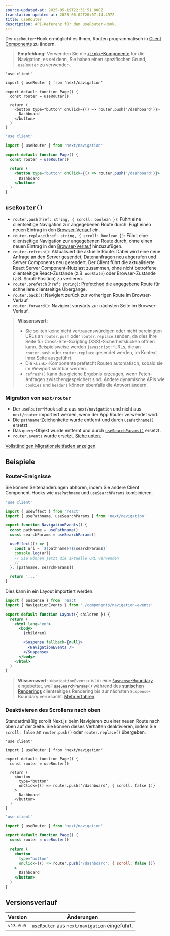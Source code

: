 ```yaml
---
source-updated-at: 2025-05-19T22:31:51.000Z
translation-updated-at: 2025-06-02T20:07:14.497Z
title: useRouter
description: API-Referenz für den useRouter-Hook.
---
```


Der `useRouter`-Hook ermöglicht es Ihnen, Routen programmatisch in [Client Components](/docs/app/getting-started/server-and-client-components) zu ändern.

> **Empfehlung:** Verwenden Sie die [`<Link>`-Komponente](/docs/app/building-your-application/routing/linking-and-navigating#link-component) für die Navigation, es sei denn, Sie haben einen spezifischen Grund, `useRouter` zu verwenden.

```tsx filename="app/example-client-component.tsx" switcher
'use client'

import { useRouter } from 'next/navigation'

export default function Page() {
  const router = useRouter()

  return (
    <button type="button" onClick={() => router.push('/dashboard')}>
      Dashboard
    </button>
  )
}
```

```jsx filename="app/example-client-component.js" switcher
'use client'

import { useRouter } from 'next/navigation'

export default function Page() {
  const router = useRouter()

  return (
    <button type="button" onClick={() => router.push('/dashboard')}>
      Dashboard
    </button>
  )
}
```

## `useRouter()`

- `router.push(href: string, { scroll: boolean })`: Führt eine clientseitige Navigation zur angegebenen Route durch. Fügt einen neuen Eintrag in den [Browser-Verlauf](https://developer.mozilla.org/docs/Web/API/History_API) ein.
- `router.replace(href: string, { scroll: boolean })`: Führt eine clientseitige Navigation zur angegebenen Route durch, ohne einen neuen Eintrag in den [Browser-Verlauf](https://developer.mozilla.org/docs/Web/API/History_API) hinzuzufügen.
- `router.refresh()`: Aktualisiert die aktuelle Route. Dabei wird eine neue Anfrage an den Server gesendet, Datenanfragen neu abgerufen und Server Components neu gerendert. Der Client führt die aktualisierte React Server Component-Nutzlast zusammen, ohne nicht betroffene clientseitige React-Zustände (z.B. `useState`) oder Browser-Zustände (z.B. Scroll-Position) zu verlieren.
- `router.prefetch(href: string)`: [Prefetched](/docs/app/building-your-application/routing/linking-and-navigating#2-prefetching) die angegebene Route für schnellere clientseitige Übergänge.
- `router.back()`: Navigiert zurück zur vorherigen Route im Browser-Verlauf.
- `router.forward()`: Navigiert vorwärts zur nächsten Seite im Browser-Verlauf.

> **Wissenswert**:
>
> - Sie sollten keine nicht vertrauenswürdigen oder nicht bereinigten URLs an `router.push` oder `router.replace` senden, da dies Ihre Seite für Cross-Site-Scripting (XSS)-Sicherheitslücken öffnen kann. Beispielsweise werden `javascript:`-URLs, die an `router.push` oder `router.replace` gesendet werden, im Kontext Ihrer Seite ausgeführt.
> - Die `<Link>`-Komponente prefetcht Routen automatisch, sobald sie im Viewport sichtbar werden.
> - `refresh()` kann das gleiche Ergebnis erzeugen, wenn Fetch-Anfragen zwischengespeichert sind. Andere dynamische APIs wie `cookies` und `headers` können ebenfalls die Antwort ändern.

### Migration von `next/router`

- Der `useRouter`-Hook sollte aus `next/navigation` und nicht aus `next/router` importiert werden, wenn der App Router verwendet wird.
- Die `pathname`-Zeichenkette wurde entfernt und durch [`usePathname()`](/docs/app/api-reference/functions/use-pathname) ersetzt.
- Das `query`-Objekt wurde entfernt und durch [`useSearchParams()`](/docs/app/api-reference/functions/use-search-params) ersetzt.
- `router.events` wurde ersetzt. [Siehe unten.](#router-events)

[Vollständigen Migrationsleitfaden anzeigen](/docs/app/guides/migrating/app-router-migration).

## Beispiele

### Router-Ereignisse

Sie können Seitenänderungen abhören, indem Sie andere Client Component-Hooks wie `usePathname` und `useSearchParams` kombinieren.

```jsx filename="app/components/navigation-events.js"
'use client'

import { useEffect } from 'react'
import { usePathname, useSearchParams } from 'next/navigation'

export function NavigationEvents() {
  const pathname = usePathname()
  const searchParams = useSearchParams()

  useEffect(() => {
    const url = `${pathname}?${searchParams}`
    console.log(url)
    // Sie können jetzt die aktuelle URL verwenden
    // ...
  }, [pathname, searchParams])

  return '...'
}
```

Dies kann in ein Layout importiert werden.

```jsx filename="app/layout.js" highlight={2,10-12}
import { Suspense } from 'react'
import { NavigationEvents } from './components/navigation-events'

export default function Layout({ children }) {
  return (
    <html lang="en">
      <body>
        {children}

        <Suspense fallback={null}>
          <NavigationEvents />
        </Suspense>
      </body>
    </html>
  )
}
```

> **Wissenswert**: `<NavigationEvents>` ist in eine [`Suspense`-Boundary](/docs/app/building-your-application/routing/loading-ui-and-streaming#example) eingebettet, weil [`useSearchParams()`](/docs/app/api-reference/functions/use-search-params) während des [statischen Renderings](/docs/app/getting-started/partial-prerendering#static-rendering) clientseitiges Rendering bis zur nächsten `Suspense`-Boundary verursacht. [Mehr erfahren](/docs/app/api-reference/functions/use-search-params#behavior).

### Deaktivieren des Scrollens nach oben

Standardmäßig scrollt Next.js beim Navigieren zu einer neuen Route nach oben auf der Seite. Sie können dieses Verhalten deaktivieren, indem Sie `scroll: false` an `router.push()` oder `router.replace()` übergeben.

```tsx filename="app/example-client-component.tsx" switcher
'use client'

import { useRouter } from 'next/navigation'

export default function Page() {
  const router = useRouter()

  return (
    <button
      type="button"
      onClick={() => router.push('/dashboard', { scroll: false })}
    >
      Dashboard
    </button>
  )
}
```

```jsx filename="app/example-client-component.jsx" switcher
'use client'

import { useRouter } from 'next/navigation'

export default function Page() {
  const router = useRouter()

  return (
    <button
      type="button"
      onClick={() => router.push('/dashboard', { scroll: false })}
    >
      Dashboard
    </button>
  )
}
```

## Versionsverlauf

| Version   | Änderungen                                        |
| --------- | ------------------------------------------------ |
| `v13.0.0` | `useRouter` aus `next/navigation` eingeführt.    |
